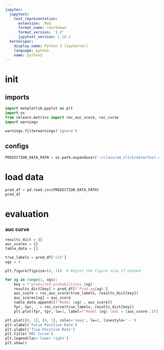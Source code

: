 ```yaml
---
jupyter:
  jupytext:
    text_representation:
      extension: .Rmd
      format_name: rmarkdown
      format_version: '1.2'
      jupytext_version: 1.16.1
  kernelspec:
    display_name: Python 3 (ipykernel)
    language: python
    name: python3
---
```


# init


## imports

```python
import matplotlib.pyplot as plt
import os
from sklearn.metrics import roc_auc_score, roc_curve
import warnings

warnings.filterwarnings('ignore')
```

## configs

```python
PREDICTION_DATA_PATH = os.path.expanduser('~/class/ad_click/data/test.csv')
```

# load data

```python
pred_df = pd.read_csv(PREDICTION_DATA_PATH)
pred_df
```

# evaluation


### auc curve

```python
results_dict = {}
auc_scores = {}
table_data = []
```

```python
true_labels = pred_df['clk']
xgs = 4

plt.figure(figsize=(4, 3))  # Adjust the figure size if needed

for xg in range(1, xgs):
    key = f'predicted_probabilities_{xg}'
    results_dict[key] = pred_df[f'Pred_xg{xg}']
    auc_score = roc_auc_score(true_labels, results_dict[key])
    auc_scores[xg] = auc_score
    table_data.append([f'Model {xg}', auc_score])
    fpr, tpr, _ = roc_curve(true_labels, results_dict[key])
    plt.plot(fpr, tpr, lw=2, label=f'Model {xg} (AUC = {auc_score:.1f})')

plt.plot([0, 1], [0, 1], color='navy', lw=2, linestyle='--')
plt.xlabel('False Positive Rate')
plt.ylabel('True Positive Rate')
plt.title('ROC Curve')
plt.legend(loc='lower right')
plt.show()
```

